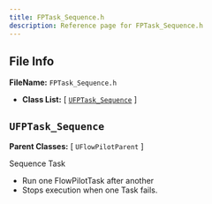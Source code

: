 ```yaml
---
title: FPTask_Sequence.h
description: Reference page for FPTask_Sequence.h
---
```


## File Info

__FileName:__ `FPTask_Sequence.h`
- __Class List:__ 
[ [`UFPTask_Sequence`](#ufptask_sequence) ]


## `UFPTask_Sequence` 


__Parent Classes:__
[ `UFlowPilotParent` ]

 
Sequence Task 
- Run one FlowPilotTask after another 
- Stops execution when one Task fails. 
